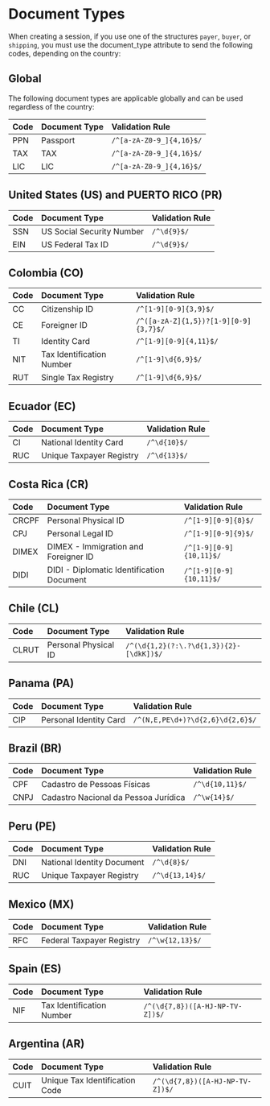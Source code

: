 # Document Types

When creating a session, if you use one of the structures `payer`, `buyer`, or `shipping`, you must use the document_type attribute to send the following codes, depending on the country:

## Global
The following document types are applicable globally and can be used regardless of the country:

| Code | Document Type | Validation Rule |
| :--- | :------------ | :-------------- |
| PPN  | Passport      | `/^[a-zA-Z0-9_]{4,16}$/` |
| TAX  | TAX           | `/^[a-zA-Z0-9_]{4,16}$/` |
| LIC  | LIC           | `/^[a-zA-Z0-9_]{4,16}$/` |

## United States (US) and PUERTO RICO (PR)

| Code | Document Type             | Validation Rule     |
| :--- | :------------------------ | :------------------ |
| SSN  | US Social Security Number | `/^\d{9}$/`         |
| EIN  | US Federal Tax ID         | `/^\d{9}$/`         |

## Colombia (CO)
| Code | Document Type                    | Validation Rule                       |
| :--- | :------------------------------- | :-----------------------------        |
| CC   | Citizenship ID                   | `/^[1-9][0-9]{3,9}$/`                 |
| CE   | Foreigner ID                     | `/^([a-zA-Z]{1,5})?[1-9][0-9]{3,7}$/` |
| TI   | Identity Card                    | `/^[1-9][0-9]{4,11}$/`                |
| NIT  | Tax Identification Number        | `/^[1-9]\d{6,9}$/`                    |
| RUT  | Single Tax Registry              | `/^[1-9]\d{6,9}$/`                    |

## Ecuador (EC)
| Code | Document Type                    | Validation Rule   |
| :--- | :------------------------------- | :---------------- |
| CI   | National Identity Card           | `/^\d{10}$/`      |
| RUC  | Unique Taxpayer Registry         | `/^\d{13}$/`      |

## Costa Rica (CR)
| Code  | Document Type                                               | Validation Rule         |
| :---- | :---------------------------------------------------------- | :---------------------- |
| CRCPF | Personal Physical ID                                        | `/^[1-9][0-9]{8}$/`     |
| CPJ   | Personal Legal ID                                           | `/^[1-9][0-9]{9}$/`     |
| DIMEX | DIMEX - Immigration and Foreigner ID                        | `/^[1-9][0-9]{10,11}$/` |
| DIDI  | DIDI - Diplomatic Identification Document                   | `/^[1-9][0-9]{10,11}$/` |

## Chile (CL)
| Code  | Document Type           | Validation Rule                              |
| :---- | :---------------------- | :------------------------------------------- |
| CLRUT | Personal Physical ID    | `/^(\d{1,2}(?:\.?\d{1,3}){2}-[\dkK])$/`   |

## Panama (PA)
| Code | Document Type                   | Validation Rule                          |
| :--- | :------------------------------ | :--------------------------------------- |
| CIP  | Personal Identity Card          | `/^(N,E,PE\d+)?\d{2,6}\d{2,6}$/`         |

## Brazil (BR)
| Code  | Document Type                              | Validation Rule      |
| :---- | :------------------------------------------ | :------------------ |
| CPF   | Cadastro de Pessoas Físicas                 | `/^\d{10,11}$/`     |
| CNPJ  | Cadastro Nacional da Pessoa Jurídica        | `/^\w{14}$/`        |

## Peru (PE)
| Code | Document Type                   | Validation Rule      |
| :--- | :------------------------------ | :------------------- |
| DNI  | National Identity Document      | `/^\d{8}$/`          |
| RUC  | Unique Taxpayer Registry        | `/^\d{13,14}$/`      |

## Mexico (MX)
| Code | Document Type                   | Validation Rule      |
| :--- | :------------------------------ | :------------------- |
| RFC  | Federal Taxpayer Registry       | `/^\w{12,13}$/`      |

## Spain (ES)
| Code | Document Type                   | Validation Rule                           |
| :--- | :------------------------------ | :---------------------------------------- |
| NIF  | Tax Identification Number       | `/^(\d{7,8})([A-HJ-NP-TV-Z])$/`           |

## Argentina (AR)
| Code | Document Type                              | Validation Rule                            |
| :--- | :------------------------------------------| :----------------------------------------  |
| CUIT | Unique Tax Identification Code             | `/^(\d{7,8})([A-HJ-NP-TV-Z])$/`            |
